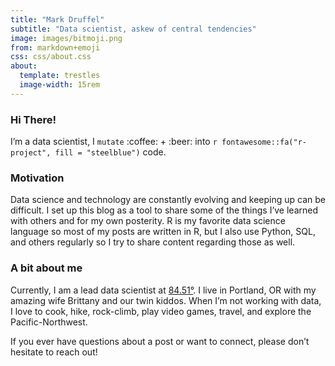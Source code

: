 ```yaml
---
title: "Mark Druffel"
subtitle: "Data scientist, askew of central tendencies"
image: images/bitmoji.png
from: markdown+emoji
css: css/about.css
about: 
  template: trestles 
  image-width: 15rem
---
```


### Hi There!
I'm a data scientist, I `mutate` :coffee: + :beer: into `r fontawesome::fa("r-project", fill = "steelblue")` code.\

### Motivation   
Data science and technology are constantly evolving and keeping up can be difficult. I set up this blog as a tool to share some of the things I've learned with others and for my own posterity. R is my favorite data science language so most of my posts are written in R, but I also use Python, SQL, and others regularly so I try to share content regarding those as well.\

### A bit about me   
Currently, I am a lead data scientist at [84.51°](https://www.8451.com/). I live in Portland, OR with my amazing wife Brittany and our twin kiddos. When I'm not working with data, I love to cook, hike, rock-climb, play video games, travel, and explore the Pacific-Northwest.\

If you ever have questions about a post or want to connect, please don't hesitate to reach out!
